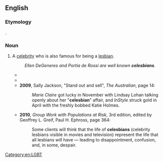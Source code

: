 ==English==

===Etymology===
{{blend|celebrity|lesbian|lang=en}}.

===Noun===
{{en-noun}}

# A [[celebrity]] who is also famous for being a [[lesbian]].
#: ''Ellen DeGeneres and Portia de Rossi are well known '''celesbians'''.''
#* {{quote-magazine
|date=2006-03-13
|title=Best Lesbian Bar
|magazine=[[w:New York (magazine)|New York]]
|volume=39
|issue=8–14
|page=84
|url=http://nymag.com/bestofny/nightlife/2006/lesbianbar/
|passage=The weekend parties, which feature thong-clad girls writhing on stripper poles, are hip enough to pull in a mix of faux-hawks, [[bridge-and-tunnel]] singles, '''celesbians''', and even a spattering of boys.
}}
#* {{quote-text|year=2008|author=Linda Villarosa|title=Passing for Black|page=180|passage=I might've been able to get by with the whole gay thing had Gait been a "'''celesbian'''," like Ellen DeGeneres or Sheryl Swoopes.}}
#* '''2009''', Sally Jackson, "Stand out and sell", ''The Australian'', page 14:
#*: ''Marie Claire'' got lucky in November with Lindsay Lohan talking openly about her "'''celesbian'''" affair, and ''InStyle'' struck gold in April with the freshly bobbed Katie Holmes.
#* '''2010''', ''Group Work with Populations at Risk'', 3rd edition, edited by Geoffrey L. Greif, Paul H. Ephross, page 364:
#*: Some clients will think that the life of '''celesbians''' (celebrity lesbians visible in movies and television) represent the life that all lesbians will have — leading to disappointment, confusion, and, in some, despair.

[[Category:en:LGBT]]
